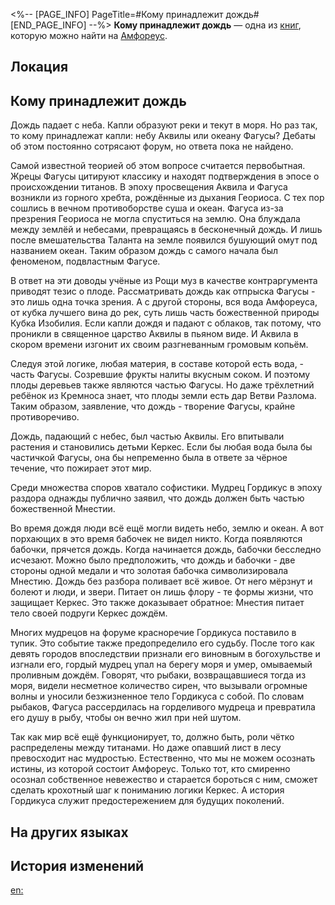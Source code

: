 <%-- [PAGE_INFO]
PageTitle=#Кому принадлежит дождь#
[END_PAGE_INFO] --%>
{{Дополнить}}
{{Книга Инфобокс
|id           = 437
|Название     = 
|Изображение  = Предмет Книга Амфореус 1.png
|Мир          = Амфореус
|Томов        = 1
|Автор        = <!--нужно добавить-->
|Описание     = Так какому титану принадлежат капли дождя, что падают на землю? Многие учёные составляли бесчисленное количество гипотез в попытках ответить на этот вопрос.
|Том1         = {{tx}}
|Источник1    = {{tx|Отсутствует источник}}
|Персонажи    = 
|Фракции      = 
}}
'''Кому принадлежит дождь''' — одна из [[Книги|книг]], которую можно найти на [[Амфореус]].

==Локация==
{{Отметка карты|<!--название карты-->|<!--id отметки-->}}

==Кому принадлежит дождь==
Дождь падает с неба. Капли образуют реки и текут в моря. Но раз так, то кому принадлежат капли: небу Аквилы или океану Фагусы? Дебаты об этом постоянно сотрясают форум, но ответа пока не найдено.

Самой известной теорией об этом вопросе считается первобытная. Жрецы Фагусы цитируют классику и находят подтверждения в эпосе о происхождении титанов. В эпоху просвещения Аквила и Фагуса возникли из горного хребта, рождённые из дыхания Геориоса. С тех пор сошлись в вечном противоборстве суша и океан. Фагуса из-за презрения Геориоса не могла спуститься на землю. Она блуждала между землёй и небесами, превращаясь в бесконечный дождь. И лишь после вмешательства Таланта на земле появился бушующий омут под названием океан. Таким образом дождь с самого начала был феноменом, подвластным Фагусе.

В ответ на эти доводы учёные из Рощи муз в качестве контраргумента приводят тезис о плоде. Рассматривать дождь как отпрыска Фагусы - это лишь одна точка зрения. А с другой стороны, вся вода Амфореуса, от кубка лучшего вина до рек, суть лишь часть божественной природы Кубка Изобилия. Если капли дождя и падают с облаков, так потому, что проникли в священное царство Аквилы в пьяном виде. И Аквила в скором времени изгонит их своим разгневанным громовым копьём.

Следуя этой логике, любая материя, в составе которой есть вода, - часть Фагусы. Созревшие фрукты налиты вкусным соком. И поэтому плоды деревьев также являются частью Фагусы. Но даже трёхлетний ребёнок из Кремноса знает, что плоды земли есть дар Ветви Разлома. Таким образом, заявление, что дождь - творение Фагусы, крайне противоречиво.

Дождь, падающий с небес, был частью Аквилы. Его впитывали растения и становились детьми Керкес. Если бы любая вода была бы частичкой Фагусы, она бы непременно была в ответе за чёрное течение, что пожирает этот мир.

Среди множества споров хватало софистики. Мудрец Гордикус в эпоху раздора однажды публично заявил, что дождь должен быть частью божественной Мнестии.

Во время дождя люди всё ещё могли видеть небо, землю и океан. А вот порхающих в это время бабочек не видел никто. Когда появляются бабочки, прячется дождь. Когда начинается дождь, бабочки бесследно исчезают. Можно было предположить, что дождь и бабочки - две стороны одной медали и что золотая бабочка символизировала Мнестию. Дождь без разбора поливает всё живое. От него мёрзнут и болеют и люди, и звери. Питает он лишь флору - те формы жизни, что защищает Керкес. Это также доказывает обратное: Мнестия питает тело своей подруги Керкес дождём.

Многих мудрецов на форуме красноречие Гордикуса поставило в тупик. Это событие также предопределило его судьбу. После того как девять городов впоследствии признали его виновным в богохульстве и изгнали его, гордый мудрец упал на берегу моря и умер, омываемый проливным дождём. Говорят, что рыбаки, возвращавшиеся тогда из моря, видели несметное количество сирен, что вызывали огромные волны и уносили безжизненное тело Гордикуса с собой. По словам рыбаков, Фагуса рассердилась на горделивого мудреца и превратила его душу в рыбу, чтобы он вечно жил при ней шутом.

Так как мир всё ещё функционирует, то, должно быть, роли чётко распределены между титанами. Но даже опавший лист в лесу превосходит нас мудростью. Естественно, что мы не можем осознать истины, из которой состоит Амфореус. Только тот, кто смиренно осознал собственное невежество и старается бороться с ним, сможет сделать крохотный шаг к пониманию логики Керкес. А история Гордикуса служит предостережением для будущих поколений.

==На других языках==
{{На других языках
|en   = On Rain Ownership
|zhs  = 论雨的归属
|zht  = 論雨的歸屬
|ja   = 雨の帰属について
|ko   = 비의 귀속에 대해
|es   = Sobre el dueño de la lluvia
|fr   = Au sujet du propriétaire de la pluie
|ru   = Кому принадлежит дождь
|th   = ว่าด้วยผู้ครองสายฝน
|vi   = Bàn Về Quyền Sở Hữu Mưa
|de   = Wem der Regen gehört
|id   = Membahas Asal-Usul Hujan
|pt   = Sobre a Posse da Chuva
}}

==История изменений==
{{История изменений|3.5}}

[[en:]]
